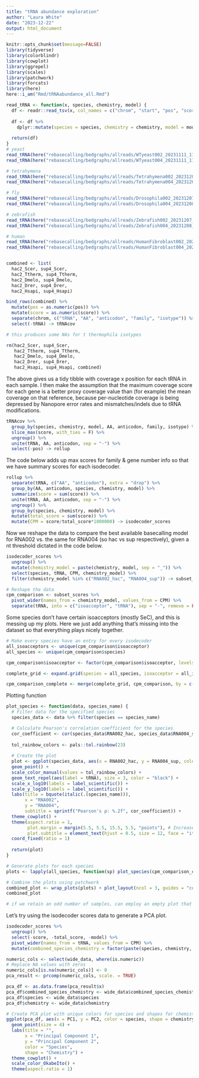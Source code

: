 ```yaml
---
title: "tRNA abundance exploration"
author: "Laura White"
date: "2023-12-22"
output: html_document
---
```

```r
knitr::opts_chunk$set(message=FALSE)
library(tidyverse)
library(colorblindr)
library(cowplot)
library(ggrepel)
library(scales)
library(patchwork)
library(forcats)
library(here)
here::i_am("Rmd/tRNAabundance_all.Rmd")
```

```r
read_tRNA <- function(x, species, chemistry, model) {
  df <- readr::read_tsv(x, col_names = c("chrom", "start", "pos", "score"), show_col_types = FALSE)
  
  df <- df %>%
    dplyr::mutate(species = species, chemistry = chemistry, model = model) # easiest is add these by hand for now
  
  return(df)
}
# yeast
read_tRNA(here("rebasecalling/bedgraphs/allreads/WTyeast002_20231111_1103_P2S-00519-A_PAS43478_1fa49e43.rna002_70bps_hac@v3.bg"), "S. cerevisiae", "RNA002", "hac") -> hac2_Scer
read_tRNA(here("rebasecalling/bedgraphs/allreads/WTyeast004_20231111_1104_P2S-00519-B_PAQ47538_fa3726ec.rna004_130bps_sup@v3.0.1.bg"), "S. cerevisiae", "RNA004", "sup") -> sup4_Scer

# tetrahymena
read_tRNA(here("rebasecalling/bedgraphs/allreads/Tetrahymena002_20231207_1743_MN35252_FAX30455_c9f80979.rna002_70bps_hac@v3.bg"), "T. thermophila", "RNA002", "hac") -> hac2_Ttherm
read_tRNA(here("rebasecalling/bedgraphs/allreads/Tetrahymena004_20231208_0920_MN42516_FAX71838_a244513d.rna004_130bps_sup@v3.0.1.bg"), "T. thermophila", "RNA004", "sup") -> sup4_Ttherm

# fly
read_tRNA(here("rebasecalling/bedgraphs/allreads/Drosophila002_20231207_1500_MN35252_FAX30455_48242de2.rna002_70bps_hac@v3.bg"), "D. melanogaster", "RNA002", "hac") -> hac2_Dmelo
read_tRNA(here("rebasecalling/bedgraphs/allreads/Drosophila004_20231208_1307_MN31004_FAX73799_72c200e4.rna004_130bps_sup@v3.0.1.bg"), "D. melanogaster", "RNA004", "sup") -> sup4_Dmelo

# zebrafish
read_tRNA(here("rebasecalling/bedgraphs/allreads/Zebrafish002_20231207_1528_P2S-00519-A_PAS44221_7e583c4c.rna002_70bps_hac@v3.bg"), "D. rerio", "RNA002", "hac") -> hac2_Drer
read_tRNA(here("rebasecalling/bedgraphs/allreads/Zebrafish004_20231208_0919_MN31004_FAX73799_f3dea9f8.rna004_130bps_sup@v3.0.1.bg"), "D. rerio", "RNA004", "sup") -> sup4_Drer

# human
read_tRNA(here("rebasecalling/bedgraphs/allreads/HumanFibroblast002_20231207_1455_P2S-00519-B_PAS29437_b7f6c4bd.rna002_70bps_hac@v3.bg"), "H. sapiens", "RNA002", "hac") -> hac2_Hsapi
read_tRNA(here("rebasecalling/bedgraphs/allreads/HumanFibroblast004_20231208_1351_MN42516_FAX71838_b8f7b990.rna004_130bps_sup@v3.0.1.bg"), "H. sapiens", "RNA004", "sup") -> sup4_Hsapi


combined <- list(
  hac2_Scer, sup4_Scer,
  hac2_Ttherm, sup4_Ttherm,
  hac2_Dmelo, sup4_Dmelo,
  hac2_Drer, sup4_Drer,
  hac2_Hsapi, sup4_Hsapi)

bind_rows(combined) %>%
  mutate(pos = as.numeric(pos)) %>%
  mutate(score = as.numeric(score)) %>%
  separate(chrom, c("tRNA", "AA", "anticodon", "family", "isotype")) %>%
  select(-tRNA) -> tRNAcov

# this produces some NAs for t thermophila isotypes

rm(hac2_Scer, sup4_Scer,
   hac2_Ttherm, sup4_Ttherm,
   hac2_Dmelo, sup4_Dmelo,
   hac2_Drer, sup4_Drer,
   hac2_Hsapi, sup4_Hsapi, combined)
```

The above gives us a tidy tibble with coverage x position for each tRNA in each sample.
I then make the assumption that the maximum coverage score for each gene is a better proxy coverage value than (for example) the mean coverage on that reference, because per-nucleotide coverage is being depressed by Nanopore error rates and mismatches/indels due to tRNA modifications.
```r
tRNAcov %>%
  group_by(species, chemistry, model, AA, anticodon, family, isotype) %>%
  slice_max(score, with_ties = F) %>%
  ungroup() %>%
  unite(tRNA, AA, anticodon, sep = "-") %>%
  select(-pos) -> rollup
```

The code below adds up max scores for family & gene number info so that we have summary scores for each isodecoder.
```r
rollup %>%
  separate(tRNA, c("AA", "anticodon"), extra = "drop") %>%
  group_by(AA, anticodon, species, chemistry, model) %>%
  summarize(score = sum(score)) %>%
  unite(tRNA, AA, anticodon, sep = "-") %>%
  ungroup() %>%
  group_by(species, chemistry, model) %>%
  mutate(total_score = sum(score)) %>%
  mutate(CPM = score/total_score*1000000) -> isodecoder_scores
```

Now we reshape the data to compare the best available basecalling model for RNA002 vs. the same for RNA004 (so hac vs sup respectively), given a nt threshold dictated in the code below.
```r
isodecoder_scores %>%
  ungroup() %>%
  mutate(chemistry_model = paste(chemistry, model, sep = "_")) %>%
  select(species, tRNA, CPM, chemistry_model) %>%
  filter(chemistry_model %in% c("RNA002_hac", "RNA004_sup")) -> subset_scores

# Reshape the data
cpm_comparison <- subset_scores %>%
  pivot_wider(names_from = chemistry_model, values_from = CPM) %>%
  separate(tRNA, into = c("isoacceptor", "tRNA"), sep = "-", remove = FALSE)

```

Some species don't have certain isoacceptors (mostly SeC), and this is messing up my plots. Here we just add anything that's missing into the dataset so that everything plays nicely together.
```r
# Make every species have an entry for every isodecoder
all_isoacceptors <- unique(cpm_comparison$isoacceptor)
all_species <- unique(cpm_comparison$species)

cpm_comparison$isoacceptor <- factor(cpm_comparison$isoacceptor, levels = all_isoacceptors)

complete_grid <- expand.grid(species = all_species, isoacceptor = all_isoacceptors)

cpm_comparison_complete <- merge(complete_grid, cpm_comparison, by = c("species", "isoacceptor"), all = TRUE)
```

Plotting function
```r
plot_species <- function(data, species_name) {
  # Filter data for the specified species
  species_data <- data %>% filter(species == species_name)

  # Calculate Pearson's correlation coefficient for the species
  cor_coefficient <- cor(species_data$RNA002_hac, species_data$RNA004_sup, method = "pearson", use = "complete.obs")
  
  tol_rainbow_colors <- pals::tol.rainbow(23)
  
  # Create the plot
  plot <- ggplot(species_data, aes(x = RNA002_hac, y = RNA004_sup, color = isoacceptor)) +
  geom_point() +
  scale_color_manual(values = tol_rainbow_colors) +
  geom_text_repel(aes(label = tRNA), size = 3, color = "black") +
  scale_x_log10(labels = label_scientific()) +
  scale_y_log10(labels = label_scientific()) +
  labs(title = bquote(italic(.(species_name))),
       x = "RNA002",
       y = "RNA004",
       subtitle = sprintf("Pearson's ρ: %.2f", cor_coefficient)) +
  theme_cowplot() +
  theme(aspect.ratio = 1,
        plot.margin = margin(5.5, 5.5, 15.5, 5.5, "points"), # Increase bottom margin
        plot.subtitle = element_text(hjust = 0.5, size = 12, face = "italic", color = "black")) +
  coord_fixed(ratio = 1)
  
  return(plot)
}
```


```r
# Generate plots for each species
plots <- lapply(all_species, function(sp) plot_species(cpm_comparison_complete, sp))

# Combine the plots using patchwork
combined_plot <- wrap_plots(plots) + plot_layout(ncol = 3, guides = "collect")
combined_plot

# if we retain an odd number of samples, can employ an empty plot that gets combined to put the legend into the final slot of the patched grid
```
Let's try using the isodecoder scores data to generate a PCA plot.
```r
isodecoder_scores %>%
  ungroup() %>%
  select(-score, -total_score, -model) %>%
  pivot_wider(names_from = tRNA, values_from = CPM) %>%
  mutate(combined_species_chemistry = factor(paste(species, chemistry, sep = "_"))) -> wide_data

numeric_cols <- select(wide_data, where(is.numeric))
# Replace NA values with zeros
numeric_cols[is.na(numeric_cols)] <- 0
pca_result <- prcomp(numeric_cols, scale. = TRUE)

pca_df <- as.data.frame(pca_result$x)
pca_df$combined_species_chemistry <- wide_data$combined_species_chemistry
pca_df$species <- wide_data$species
pca_df$chemistry <- wide_data$chemistry

# Create PCA plot with unique colors for species and shapes for chemistry
ggplot(pca_df, aes(x = PC1, y = PC2, color = species, shape = chemistry)) +
  geom_point(size = 4) +
  labs(title = "",
       x = "Principal Component 1",
       y = "Principal Component 2",
       color = "Species",
       shape = "Chemistry") +
  theme_cowplot() +
  scale_color_OkabeIto() +
  theme(aspect.ratio = 1)


```

